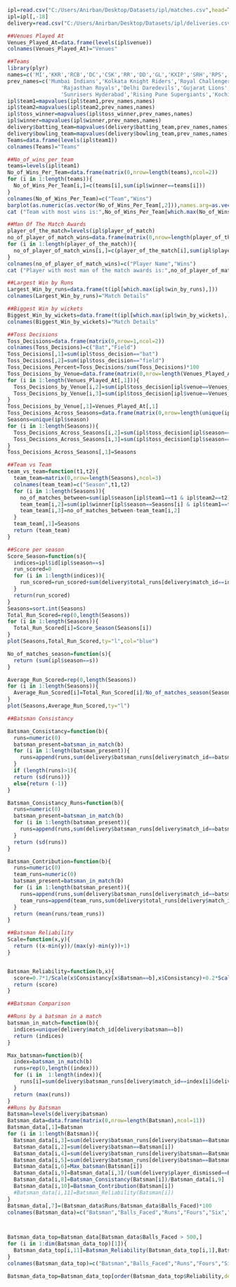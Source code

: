 ```{r}
ipl=read.csv("C:/Users/Anirban/Desktop/Datasets/ipl/matches.csv",head=T)
ipl=ipl[,-18]
delivery=read.csv("C:/Users/Anirban/Desktop/Datasets/ipl/deliveries.csv",head=T)
```


```{r}
##Venues Played At
Venues_Played_At=data.frame(levels(ipl$venue))
colnames(Venues_Played_At)="Venues"
```


```{r}
##Teams
library(plyr)
names=c('MI','KKR','RCB','DC','CSK','RR','DD','GL','KXIP','SRH','RPS','KTK','PW','RPS')
prev_names=c('Mumbai Indians','Kolkata Knight Riders','Royal Challengers Bangalore','Deccan Chargers','Chennai Super Kings',
                 'Rajasthan Royals','Delhi Daredevils','Gujarat Lions','Kings XI Punjab',
                 'Sunrisers Hyderabad','Rising Pune Supergiants','Kochi Tuskers Kerala','Pune Warriors','Rising Pune Supergiant')
ipl$team1=mapvalues(ipl$team1,prev_names,names)
ipl$team2=mapvalues(ipl$team2,prev_names,names)
ipl$toss_winner=mapvalues(ipl$toss_winner,prev_names,names)
ipl$winner=mapvalues(ipl$winner,prev_names,names)
delivery$batting_team=mapvalues(delivery$batting_team,prev_names,names)
delivery$bowling_team=mapvalues(delivery$bowling_team,prev_names,names)
Teams=data.frame(levels(ipl$team1))
colnames(Teams)="Teams"
```


```{r}
##No_of_wins_per_team
teams=levels(ipl$team1)
No_of_Wins_Per_Team=data.frame(matrix(0,nrow=length(teams),ncol=2))
for (i in 1:length(teams)){
  No_of_Wins_Per_Team[i,]=c(teams[i],sum(ipl$winner==teams[i]))
}
colnames(No_of_Wins_Per_Team)=c("Team","Wins")
barplot(as.numeric(as.vector(No_of_Wins_Per_Team[,2])),names.arg=as.vector(No_of_Wins_Per_Team[,1]),las=1,cex.names = 0.7,col = 89:103,xlab="Teams",ylab="Number of Wins")
cat ("Team with most wins is:",No_of_Wins_Per_Team[which.max(No_of_Wins_Per_Team[,2]),1])
```



```{r}
##Man Of The Match Awards
player_of_the_match=levels(ipl$player_of_match)
no_of_player_of_match_wins=data.frame(matrix(0,nrow=length(player_of_the_match),ncol=2))
for (i in 1:length(player_of_the_match)){
  no_of_player_of_match_wins[i,]=c(player_of_the_match[i],sum(ipl$player_of_match==player_of_the_match[i]))
}
colnames(no_of_player_of_match_wins)=c("Player Name","Wins")
cat ("Player with most man of the match awards is:",no_of_player_of_match_wins[which.max(no_of_player_of_match_wins[,2]),1])
```

```{r}
##Largest Win by Runs
Largest_Win_by_runs=data.frame(t(ipl[which.max(ipl$win_by_runs),]))
colnames(Largest_Win_by_runs)="Match Details"
```


```{r}
##Biggest Win by wickets
Biggest_Win_by_wickets=data.frame(t(ipl[which.max(ipl$win_by_wickets),]))
colnames(Biggest_Win_by_wickets)="Match Details"
```


```{r}
##Toss Decisions
Toss_Decisions=data.frame(matrix(0,nrow=1,ncol=2))
colnames(Toss_Decisions)=c("Bat","Field")
Toss_Decisions[,1]=sum(ipl$toss_decision=="bat")
Toss_Decisions[,2]=sum(ipl$toss_decision=="field")
Toss_Decisions_Percent=Toss_Decisions/sum(Toss_Decisions)*100
Toss_Decisions_by_Venue=data.frame(matrix(0,nrow=length(Venues_Played_At[,1]),ncol=3))
for (i in 1:length(Venues_Played_At[,1])){
  Toss_Decisions_by_Venue[i,2]=sum(ipl$toss_decision[ipl$venue==Venues_Played_At[i,1]]=="bat")
  Toss_Decisions_by_Venue[i,3]=sum(ipl$toss_decision[ipl$venue==Venues_Played_At[i,1]]=="field")
}
Toss_Decisions_by_Venue[,1]=Venues_Played_At[,1]
Toss_Decisions_Across_Seasons=data.frame(matrix(0,nrow=length(unique(ipl$season)),ncol=3))
Seasons=unique(ipl$season)
for (i in 1:length(Seasons)){
  Toss_Decisions_Across_Seasons[i,2]=sum(ipl$toss_decision[ipl$season==Seasons[i]]=="bat")
  Toss_Decisions_Across_Seasons[i,3]=sum(ipl$toss_decision[ipl$season==Seasons[i]]=="field")
}
Toss_Decisions_Across_Seasons[,1]=Seasons
```


```{r}
##Team vs Team
team_vs_team=function(t1,t2){
  team_team=matrix(0,nrow=length(Seasons),ncol=3)
  colnames(team_team)=c("Season",t1,t2)
  for (i in 1:length(Seasons)){
    no_of_matches_between=sum(ipl$season[ipl$team1==t1 & ipl$team2==t2]==Seasons[i])
    team_team[i,2]=sum(ipl$winner[ipl$season==Seasons[i] & ipl$team1==t1 & ipl$team2==t2]==t1)
    team_team[i,3]=no_of_matches_between-team_team[i,2]
  }
  team_team[,1]=Seasons
  return (team_team)
}
```

```{r}
##Score per season
Score_Season=function(s){
  indices=ipl$id[ipl$season==s]
  run_scored=0
  for (i in 1:length(indices)){
    run_scored=run_scored+sum(delivery$total_runs[delivery$match_id==indices[i]])
  }
  return(run_scored)
} 
Seasons=sort.int(Seasons)
Total_Run_Scored=rep(0,length(Seasons))
for (i in 1:length(Seasons)){
  Total_Run_Scored[i]=Score_Season(Seasons[i])
}
plot(Seasons,Total_Run_Scored,ty="l",col="blue")

No_of_matches_season=function(s){
  return (sum(ipl$season==s))
}

Average_Run_Scored=rep(0,length(Seasons))
for (i in 1:length(Seasons)){
  Average_Run_Scored[i]=Total_Run_Scored[i]/No_of_matches_season(Seasons[i])
}
plot(Seasons,Average_Run_Scored,ty="l")
```


```{r}
##Batsman Consistancy

Batsman_Consistancy=function(b){
  runs=numeric(0)
  batsman_present=batsman_in_match(b)
  for (i in 1:length(batsman_present)){
    runs=append(runs,sum(delivery$batsman_runs[delivery$match_id==batsman_present[i] & delivery$batsman==b]))
  }
  if (length(runs)>1){
  return (sd(runs))}
  else{return (-1)}
}

Batsman_Consistancy_Runs=function(b){
  runs=numeric(0)
  batsman_present=batsman_in_match(b)
  for (i in 1:length(batsman_present)){
    runs=append(runs,sum(delivery$batsman_runs[delivery$match_id==batsman_present[i] & delivery$batsman==b]))
  }
  return (sd(runs))
}

Batsman_Contribution=function(b){
  runs=numeric(0)
  team_runs=numeric(0)
  batsman_present=batsman_in_match(b)
  for (i in 1:length(batsman_present)){
    runs=append(runs,sum(delivery$batsman_runs[delivery$match_id==batsman_present[i] & delivery$batsman==b]))
    team_runs=append(team_runs,sum(delivery$total_runs[delivery$match_id==batsman_present[i]]))
  }
  return (mean(runs/team_runs))
}
```


```{r}
##Batsman Reliability
Scale=function(x,y){
  return ((x-min(y))/(max(y)-min(y))+1)
}


Batsman_Reliability=function(b,x){
  score=0.7*1/Scale(x$Consistancy[x$Batsman==b],x$Consistancy)+0.2*Scale(x$Contribution[x$Batsman==b],x$Contribution)+0.1*Scale(x$Strike_Rate[x$Batsman==b],x$Strike_Rate)
  return (score)
}
```




```{r}
##Batsman Comparison

##Runs by a batsman in a match
batsman_in_match=function(b){
  indices=unique(delivery$match_id[delivery$batsman==b])
  return (indices)
}

Max_batsman=function(b){
  index=batsman_in_match(b)
  runs=rep(0,length((index)))
  for (i in  1:length(index)){
    runs[i]=sum(delivery$batsman_runs[delivery$match_id==index[i]&delivery$batsman==b])
  }
  return (max(runs))
}
##Runs by Batsman
Batsman=levels(delivery$batsman)
Batsman_data=data.frame(matrix(0,nrow=length(Batsman),ncol=11))
Batsman_data[,1]=Batsman
for (i in 1:length(Batsman)){
  Batsman_data[i,3]=sum(delivery$batsman_runs[delivery$batsman==Batsman[i]])
  Batsman_data[i,2]=sum(delivery$batsman==Batsman[i])
  Batsman_data[i,4]=sum(delivery$batsman_runs[delivery$batsman==Batsman[i]]==4)
  Batsman_data[i,5]=sum(delivery$batsman_runs[delivery$batsman==Batsman[i]]==6)
  Batsman_data[i,6]=Max_batsman(Batsman[i])
  Batsman_data[i,9]=Batsman_data[i,3]/(sum(delivery$player_dismissed==Batsman[i]))
  Batsman_data[i,8]=Batsman_Consistancy(Batsman[i])/Batsman_data[i,9]
  Batsman_data[i,10]=Batsman_Contribution(Batsman[i])
  #Batsman_data[i,11]=Batsman_Reliability(Batsman[i])
}
Batsman_data[,7]=(Batsman_data$Runs/Batsman_data$Balls_Faced)*100
colnames(Batsman_data)=c("Batsman","Balls_Faced","Runs","Fours","Six","Highest_Score","Strike_Rate","Consistancy","Batting_Average","Contribution","Reliability")



Batsman_data_top=Batsman_data[Batsman_data$Balls_Faced > 500,]
for (i in 1:dim(Batsman_data_top)[1]){
  Batsman_data_top[i,11]=Batsman_Reliability(Batsman_data_top[i,1],Batsman_data_top)
}
colnames(Batsman_data_top)=c("Batsman","Balls_Faced","Runs","Fours","Six","Highest_Score","Strike_Rate","Consistancy","Batting_Average","Contribution","Reliability")

Batsman_data_top=Batsman_data_top[order(Batsman_data_top$Reliability,decreasing=T),]

```




